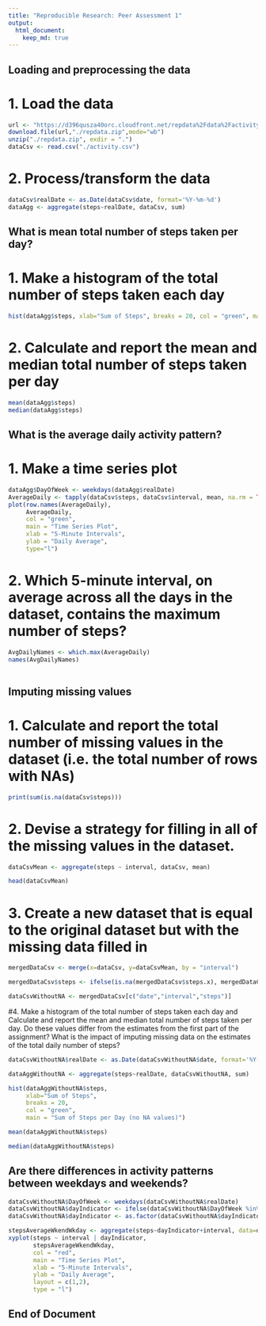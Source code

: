 ```yaml
---
title: "Reproducible Research: Peer Assessment 1"
output: 
  html_document:
    keep_md: true
---
```



## Loading and preprocessing the data
# 1. Load the data
```r
url <- "https://d396qusza40orc.cloudfront.net/repdata%2Fdata%2Factivity.zip"
download.file(url,"./repdata.zip",mode="wb")
unzip("./repdata.zip", exdir = ".")
dataCsv <- read.csv("./activity.csv")
```
# 2. Process/transform the data
```r
dataCsv$realDate <- as.Date(dataCsv$date, format='%Y-%m-%d')
dataAgg <- aggregate(steps~realDate, dataCsv, sum)
```


## What is mean total number of steps taken per day?
# 1. Make a histogram of the total number of steps taken each day
```r
hist(dataAgg$steps, xlab="Sum of Steps", breaks = 20, col = "green", main = "Sum of Steps per Day")
```
# 2. Calculate and report the mean and median total number of steps taken per day
```r
mean(dataAgg$steps)
median(dataAgg$steps)
```

## What is the average daily activity pattern?
# 1. Make a time series plot
```r

dataAgg$DayOfWeek <- weekdays(dataAgg$realDate)
AverageDaily <- tapply(dataCsv$steps, dataCsv$interval, mean, na.rm = TRUE)
plot(row.names(AverageDaily),
     AverageDaily,
     col = "green",
     main = "Time Series Plot",
     xlab = "5-Minute Intervals",
     ylab = "Daily Average",
     type="l")

```
# 2. Which 5-minute interval, on average across all the days in the dataset, contains the maximum number of steps?
```r

AvgDailyNames <- which.max(AverageDaily)
names(AvgDailyNames)
      
```

## Imputing missing values

# 1. Calculate and report the total number of missing values in the dataset (i.e. the total number of rows with NAs)
```r

print(sum(is.na(dataCsv$steps)))

```

# 2. Devise a strategy for filling in all of the missing values in the dataset. 
```r

dataCsvMean <- aggregate(steps ~ interval, dataCsv, mean)

head(dataCsvMean)

```

# 3. Create a new dataset that is equal to the original dataset but with the missing data filled in
```r

mergedDataCsv <- merge(x=dataCsv, y=dataCsvMean, by = "interval")

mergedDataCsv$steps <- ifelse(is.na(mergedDataCsv$steps.x), mergedDataCsv$steps.y, mergedDataCsv$steps.x) 

dataCsvWithoutNA <- mergedDataCsv[c("date","interval","steps")]

```

#4. Make a histogram of the total number of steps taken each day and Calculate and report the mean and median total number of steps taken per day. Do these values differ from the estimates from the first part of the assignment? What is the impact of imputing missing data on the estimates of the total daily number of steps?
```r

dataCsvWithoutNA$realDate <- as.Date(dataCsvWithoutNA$date, format='%Y-%m-%d')

dataAggWithoutNA <- aggregate(steps~realDate, dataCsvWithoutNA, sum)

hist(dataAggWithoutNA$steps, 
     xlab="Sum of Steps", 
     breaks = 20, 
     col = "green", 
     main = "Sum of Steps per Day (no NA values)")

mean(dataAggWithoutNA$steps)

median(dataAggWithoutNA$steps)

```

## Are there differences in activity patterns between weekdays and weekends?
```r

dataCsvWithoutNA$DayOfWeek <- weekdays(dataCsvWithoutNA$realDate)
dataCsvWithoutNA$dayIndicator <- ifelse(dataCsvWithoutNA$DayOfWeek %in% c("Saturday", "Sunday"), "Weekend", "Weekday")
dataCsvWithoutNA$dayIndicator <- as.factor(dataCsvWithoutNA$dayIndicator)

stepsAverageWkendWkday <- aggregate(steps~dayIndicator+interval, data=dataCsvWithoutNA, FUN=mean)
xyplot(steps ~ interval | dayIndicator, 
       stepsAverageWkendWkday,
       col = "red",
       main = "Time Series Plot",
       xlab = "5-Minute Intervals",
       ylab = "Daily Average",
       layout = c(1,2),
       type = "l")

```

## End of Document

